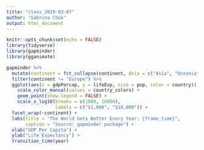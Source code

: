 ```yaml
---
title: "class_2019-03-07"
author: "Sabrina Chok"
output: html_document
---
```


```r
knitr::opts_chunk$set(echo = FALSE)
library(tidyverse)
library(gapminder)
library(gganimate)
```

```r
gapminder %>% 
  mutate(continent = fct_collapse(continent, Asia = c("Asia", "Oceania"))) %>% 
  filter(continent != "Europe") %>% 
  ggplot(aes(x = gdpPercap, y = lifeExp, size = pop, color = country)) + 
    scale_color_manual(values = country_colors) +
    geom_point(show.legend = FALSE) +
    scale_x_log10(breaks = c(1000, 10000),
                  labels = c("$1,000", "$10,000")) +
  facet_wrap(~continent) +
  labs(title = "The World Gets Better Every Year: {frame_time}",
       caption = "Source: gapminder package") +
  xlab("GDP Per Capita") +
  ylab("Life Expectancy") +   
  transition_time(year)
```